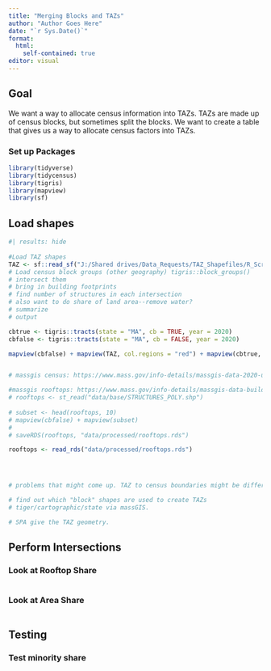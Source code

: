```yaml
---
title: "Merging Blocks and TAZs"
author: "Author Goes Here"
date: "`r Sys.Date()`"
format: 
  html: 
    self-contained: true
editor: visual
---
```


## Goal

We want a way to allocate census information into TAZs. TAZs are made up of census blocks, but sometimes split the blocks. We want to create a table that gives us a way to allocate census factors into TAZs.

### Set up Packages

```r
library(tidyverse)
library(tidycensus)
library(tigris)
library(mapview)
library(sf)
```

## Load shapes

```r
#| results: hide
 
#Load TAZ shapes
TAZ <- sf::read_sf("J:/Shared drives/Data_Requests/TAZ_Shapefiles/R_Script/out/geopackage/TAZ19.gpkg")
# Load census block groups (other geography) tigris::block_groups()
# intersect them
# bring in building footprints
# find number of structures in each intersection
# also want to do share of land area--remove water?
# summarize
# output

cbtrue <- tigris::tracts(state = "MA", cb = TRUE, year = 2020)
cbfalse <- tigris::tracts(state = "MA", cb = FALSE, year = 2020)

mapview(cbfalse) + mapview(TAZ, col.regions = "red") + mapview(cbtrue, col.regions = "yellow")


# massgis census: https://www.mass.gov/info-details/massgis-data-2020-us-census

#massgis rooftops: https://www.mass.gov/info-details/massgis-data-building-structures-2-d
# rooftops <- st_read("data/base/STRUCTURES_POLY.shp")
 
# subset <- head(rooftops, 10)
# mapview(cbfalse) + mapview(subset)
# 
# saveRDS(rooftops, "data/processed/rooftops.rds")

rooftops <- read_rds("data/processed/rooftops.rds")




# problems that might come up. TAZ to census boundaries might be different (like microscopically different).

# find out which "block" shapes are used to create TAZs
# tiger/cartographic/state via massGIS.

# SPA give the TAZ geometry.
```

## Perform Intersections

### Look at Rooftop Share

```r

```

### Look at Area Share

```r

```

## Testing

### Test minority share

```r

```
